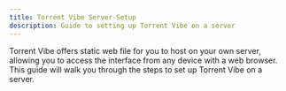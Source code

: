 ```yaml
---
title: Torrent Vibe Server Setup
description: Guide to setting up Torrent Vibe on a server
---
```


Torrent Vibe offers static web file for you to host on your own server, allowing you to access the interface from any device with a web browser. This guide will walk you through the steps to set up Torrent Vibe on a server.